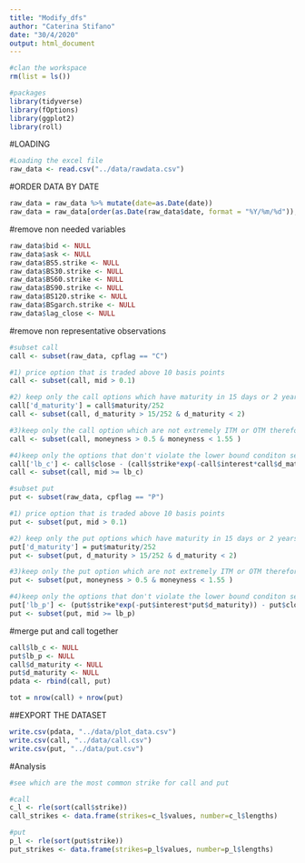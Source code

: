 ```yaml
---
title: "Modify_dfs"
author: "Caterina Stifano"
date: "30/4/2020"
output: html_document
---
```


```r
#clan the workspace
rm(list = ls())
```

```r
#packages
library(tidyverse)
library(fOptions)
library(ggplot2)
library(roll)
```

#LOADING
```r
#Loading the excel file
raw_data <- read.csv("../data/rawdata.csv")
```

#ORDER DATA BY DATE
```r
raw_data = raw_data %>% mutate(date=as.Date(date))
raw_data = raw_data[order(as.Date(raw_data$date, format = "%Y/%m/%d")),]
```

#remove non needed variables
```r
raw_data$bid <- NULL
raw_data$ask <- NULL
raw_data$BS5.strike <- NULL
raw_data$BS30.strike <- NULL
raw_data$BS60.strike <- NULL
raw_data$BS90.strike <- NULL
raw_data$BS120.strike <- NULL
raw_data$BSgarch.strike <- NULL
raw_data$lag_close <- NULL
```

#remove non representative observations
```r
#subset call
call <- subset(raw_data, cpflag == "C")

#1) price option that is traded above 10 basis points
call <- subset(call, mid > 0.1)

#2) keep only the call options which have maturity in 15 days or 2 years (252 is used as the number of trading days in one year)
call['d_maturity'] = call$maturity/252
call <- subset(call, d_maturity > 15/252 & d_maturity < 2)

#3)keep only the call option which are not extremely ITM or OTM therefore we keep only the moneyness between 0.5 and 1.55
call <- subset(call, moneyness > 0.5 & moneyness < 1.55 )

#4)keep only the options that don't violate the lower bound conditon see page 262
call['lb_c'] <- call$close - (call$strike*exp(-call$interest*call$d_maturity))
call <- subset(call, mid >= lb_c)
```

```r
#subset put
put <- subset(raw_data, cpflag == "P")

#1) price option that is traded above 10 basis points
put <- subset(put, mid > 0.1)

#2) keep only the put options which have maturity in 15 days or 2 years (252 is used as the number of trading days in one year)
put['d_maturity'] = put$maturity/252
put <- subset(put, d_maturity > 15/252 & d_maturity < 2)

#3)keep only the put option which are not extremely ITM or OTM therefore we keep only the moneyness between 0.5 and 1.55
put <- subset(put, moneyness > 0.5 & moneyness < 1.55 )

#4)keep only the options that don't violate the lower bound conditon see page 262
put['lb_p'] <- (put$strike*exp(-put$interest*put$d_maturity)) - put$close 
put <- subset(put, mid >= lb_p)
```

#merge put and call together
```r
call$lb_c <- NULL
put$lb_p <- NULL
call$d_maturity <- NULL
put$d_maturity <- NULL
pdata <- rbind(call, put)

tot = nrow(call) + nrow(put)
```

##EXPORT THE DATASET
```r
write.csv(pdata, "../data/plot_data.csv")
write.csv(call, "../data/call.csv")
write.csv(put, "../data/put.csv")
```


#Analysis
```r
#see which are the most common strike for call and put

#call
c_l <- rle(sort(call$strike))
call_strikes <- data.frame(strikes=c_l$values, number=c_l$lengths)

#put
p_l <- rle(sort(put$strike))
put_strikes <- data.frame(strikes=p_l$values, number=p_l$lengths)

```

